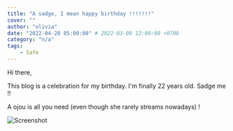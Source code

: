 ```yaml
---
title: "A sadge, I mean happy birthday !!!!!!!"
cover: ""
author: "olivia"
date: "2022-04-28 05:00:00" # 2022-03-09 12:00:00 +0700
category: "n/a"
tags:
    - Safe
---
```


Hi there,

This blog is a celebration for my birthday. I'm finally 22 years old. Sadge me !!

A ojou is all you need (even though she rarely streams nowadays) !

![Screenshot](./sadge_pic.png)

